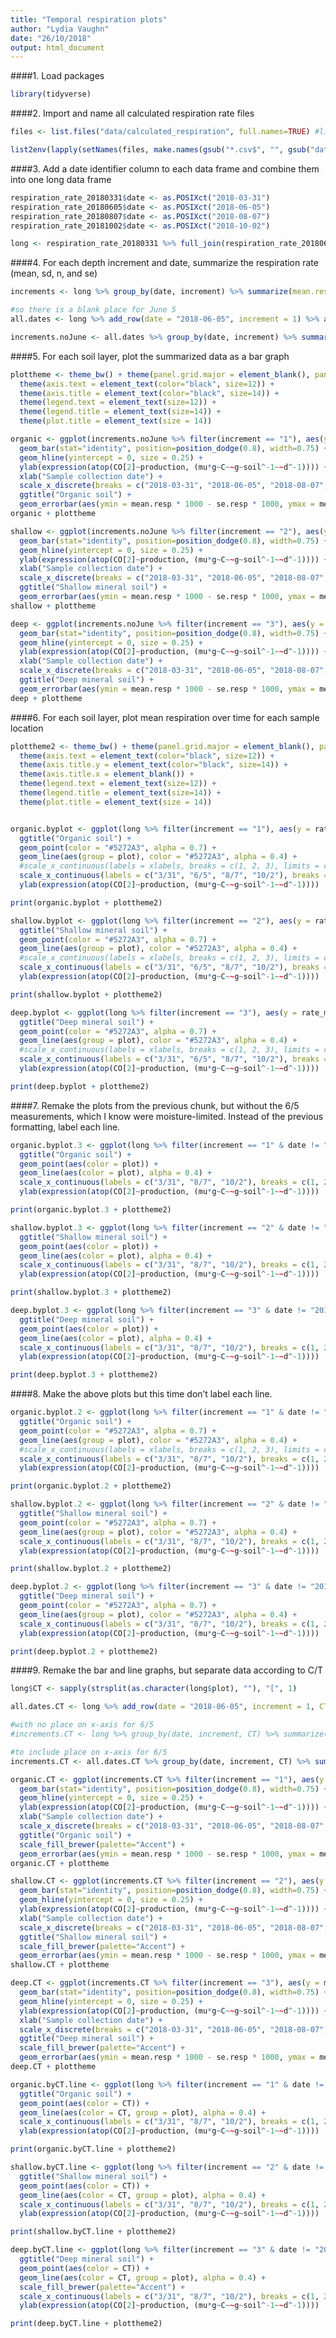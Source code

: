 ```yaml
---
title: "Temporal respiration plots"
author: "Lydia Vaughn"
date: "26/10/2018"
output: html_document
---
```


####1. Load packages
```r
library(tidyverse)
```

####2. Import and name all calculated respiration rate files 
```r
files <- list.files("data/calculated_respiration", full.names=TRUE) #list files in folder

list2env(lapply(setNames(files, make.names(gsub("*.csv$", "", gsub("data.calculated_respiration.", "", x = files)))), read.csv), envir = .GlobalEnv) #convert list of files to separate, named data frames
```

####3. Add a date identifier column to each data frame and combine them into one long data frame
```r
respiration_rate_20180331$date <- as.POSIXct("2018-03-31")
respiration_rate_20180605$date <- as.POSIXct("2018-06-05")
respiration_rate_20180807$date <- as.POSIXct("2018-08-07")
respiration_rate_20181002$date <- as.POSIXct("2018-10-02")

long <- respiration_rate_20180331 %>% full_join(respiration_rate_20180605) %>% full_join(respiration_rate_20180807) %>% full_join(respiration_rate_20181002)
```

####4. For each depth increment and date, summarize the respiration rate (mean, sd, n, and se)
```r
increments <- long %>% group_by(date, increment) %>% summarize(mean.resp = mean(rate_mgC_d_g)) %>% full_join(long %>% group_by(date, increment) %>% summarize(sd.resp = sd(rate_mgC_d_g))) %>% full_join(long %>% group_by(date, increment) %>% summarize(n.resp = length(rate_mgC_d_g))) %>% mutate(se.resp = sd.resp / n.resp^0.5)

#so there is a blank place for June 5
all.dates <- long %>% add_row(date = "2018-06-05", increment = 1) %>% add_row(date = "2018-06-05", increment = 2) %>% add_row(date = "2018-06-05", increment = 3) 

increments.noJune <- all.dates %>% group_by(date, increment) %>% summarize(mean.resp = mean(rate_mgC_d_g)) %>% full_join(long %>% group_by(date, increment) %>% summarize(sd.resp = sd(rate_mgC_d_g))) %>% full_join(long %>% group_by(date, increment) %>% summarize(n.resp = length(rate_mgC_d_g))) %>% mutate(se.resp = sd.resp / n.resp^0.5)

```

####5. For each soil layer, plot the summarized data as a bar graph
```r
plottheme <- theme_bw() + theme(panel.grid.major = element_blank(), panel.grid.minor = element_blank(), panel.background = element_blank()) +
  theme(axis.text = element_text(color="black", size=12)) +
  theme(axis.title = element_text(color="black", size=14)) +
  theme(legend.text = element_text(size=12)) +
  theme(legend.title = element_text(size=14)) +
  theme(plot.title = element_text(size = 14))

organic <- ggplot(increments.noJune %>% filter(increment == "1"), aes(y = mean.resp * 1000, x = as.factor(date))) +
  geom_bar(stat="identity", position=position_dodge(0.8), width=0.75) +
  geom_hline(yintercept = 0, size = 0.25) +
  ylab(expression(atop(CO[2]~production, (mu*g~C~~g~soil^-1~~d^-1)))) +
  xlab("Sample collection date") +
  scale_x_discrete(breaks = c("2018-03-31", "2018-06-05", "2018-08-07", "2018-10-02"), labels = c("3/31", "6/5", "8/7", "10/2")) +
  ggtitle("Organic soil") +
  geom_errorbar(aes(ymin = mean.resp * 1000 - se.resp * 1000, ymax = mean.resp * 1000 + se.resp * 1000), position = position_dodge(0.8), width = 0.2, size = 0.4) 
organic + plottheme

shallow <- ggplot(increments.noJune %>% filter(increment == "2"), aes(y = mean.resp * 1000, x = as.factor(date))) +
  geom_bar(stat="identity", position=position_dodge(0.8), width=0.75) +
  geom_hline(yintercept = 0, size = 0.25) +
  ylab(expression(atop(CO[2]~production, (mu*g~C~~g~soil^-1~~d^-1)))) +
  xlab("Sample collection date") +
  scale_x_discrete(breaks = c("2018-03-31", "2018-06-05", "2018-08-07", "2018-10-02"), labels = c("3/31", "6/5", "8/7", "10/2")) +
  ggtitle("Shallow mineral soil") +
  geom_errorbar(aes(ymin = mean.resp * 1000 - se.resp * 1000, ymax = mean.resp * 1000 + se.resp * 1000), position = position_dodge(0.8), width = 0.2, size = 0.4) 
shallow + plottheme

deep <- ggplot(increments.noJune %>% filter(increment == "3"), aes(y = mean.resp * 1000, x = as.factor(date))) +
  geom_bar(stat="identity", position=position_dodge(0.8), width=0.75) +
  geom_hline(yintercept = 0, size = 0.25) +
  ylab(expression(atop(CO[2]~production, (mu*g~C~~g~soil^-1~~d^-1)))) +
  xlab("Sample collection date") +
  scale_x_discrete(breaks = c("2018-03-31", "2018-06-05", "2018-08-07", "2018-10-02"), labels = c("3/31", "6/5", "8/7", "10/2")) +
  ggtitle("Deep mineral soil") +
  geom_errorbar(aes(ymin = mean.resp * 1000 - se.resp * 1000, ymax = mean.resp * 1000 + se.resp * 1000), position = position_dodge(0.8), width = 0.2, size = 0.4) 
deep + plottheme
```

####6. For each soil layer, plot mean respiration over time for each sample location
```r
plottheme2 <- theme_bw() + theme(panel.grid.major = element_blank(), panel.grid.minor = element_blank(), panel.background = element_blank()) +
  theme(axis.text = element_text(color="black", size=12)) +
  theme(axis.title.y = element_text(color="black", size=14)) +
  theme(axis.title.x = element_blank()) +
  theme(legend.text = element_text(size=12)) +
  theme(legend.title = element_text(size=14)) +
  theme(plot.title = element_text(size = 14))


organic.byplot <- ggplot(long %>% filter(increment == "1"), aes(y = rate_mgC_d_g * 1000, x = as.numeric(as.factor(date)), group = plot)) +
  ggtitle("Organic soil") +
  geom_point(color = "#5272A3", alpha = 0.7) +
  geom_line(aes(group = plot), color = "#5272A3", alpha = 0.4) +
  #scale_x_continuous(labels = xlabels, breaks = c(1, 2, 3), limits = c(1, 3)) +
  scale_x_continuous(labels = c("3/31", "6/5", "8/7", "10/2"), breaks = c(1, 2, 3, 4), limits = c(1, 4))+
  ylab(expression(atop(CO[2]~production, (mu*g~C~~g~soil^-1~~d^-1)))) 

print(organic.byplot + plottheme2)

shallow.byplot <- ggplot(long %>% filter(increment == "2"), aes(y = rate_mgC_d_g * 1000, x = as.numeric(as.factor(date)), group = plot)) +
  ggtitle("Shallow mineral soil") +
  geom_point(color = "#5272A3", alpha = 0.7) +
  geom_line(aes(group = plot), color = "#5272A3", alpha = 0.4) +
  #scale_x_continuous(labels = xlabels, breaks = c(1, 2, 3), limits = c(1, 3)) +
  scale_x_continuous(labels = c("3/31", "6/5", "8/7", "10/2"), breaks = c(1, 2, 3, 4), limits = c(1, 4)) +
  ylab(expression(atop(CO[2]~production, (mu*g~C~~g~soil^-1~~d^-1)))) 

print(shallow.byplot + plottheme2)

deep.byplot <- ggplot(long %>% filter(increment == "3"), aes(y = rate_mgC_d_g * 1000, x = as.numeric(as.factor(date)), group = plot)) +
  ggtitle("Deep mineral soil") +
  geom_point(color = "#5272A3", alpha = 0.7) +
  geom_line(aes(group = plot), color = "#5272A3", alpha = 0.4) +
  #scale_x_continuous(labels = xlabels, breaks = c(1, 2, 3), limits = c(1, 3)) +
  scale_x_continuous(labels = c("3/31", "6/5", "8/7", "10/2"), breaks = c(1, 2, 3, 4), limits = c(1, 4)) +
  ylab(expression(atop(CO[2]~production, (mu*g~C~~g~soil^-1~~d^-1)))) 

print(deep.byplot + plottheme2)
```

####7. Remake the plots from the previous chunk, but without the 6/5 measurements, which I know were moisture-limited.  Instead of the previous formatting, label each line.
```r
organic.byplot.3 <- ggplot(long %>% filter(increment == "1" & date != "2018-06-05"), aes(y = rate_mgC_d_g * 1000, x = as.numeric(as.factor(date)))) +
  ggtitle("Organic soil") +
  geom_point(aes(color = plot)) +
  geom_line(aes(color = plot), alpha = 0.4) +
  scale_x_continuous(labels = c("3/31", "8/7", "10/2"), breaks = c(1, 2, 3), limits = c(1, 3))+
  ylab(expression(atop(CO[2]~production, (mu*g~C~~g~soil^-1~~d^-1)))) 

print(organic.byplot.3 + plottheme2)

shallow.byplot.3 <- ggplot(long %>% filter(increment == "2" & date != "2018-06-05"), aes(y = rate_mgC_d_g * 1000, x = as.numeric(as.factor(date)))) +
  ggtitle("Shallow mineral soil") +
  geom_point(aes(color = plot)) +
  geom_line(aes(color = plot), alpha = 0.4) +
  scale_x_continuous(labels = c("3/31", "8/7", "10/2"), breaks = c(1, 2, 3), limits = c(1, 3))+
  ylab(expression(atop(CO[2]~production, (mu*g~C~~g~soil^-1~~d^-1)))) 

print(shallow.byplot.3 + plottheme2)

deep.byplot.3 <- ggplot(long %>% filter(increment == "3" & date != "2018-06-05"), aes(y = rate_mgC_d_g * 1000, x = as.numeric(as.factor(date)))) +
  ggtitle("Deep mineral soil") +
  geom_point(aes(color = plot)) +
  geom_line(aes(color = plot), alpha = 0.4) +
  scale_x_continuous(labels = c("3/31", "8/7", "10/2"), breaks = c(1, 2, 3), limits = c(1, 3))+
  ylab(expression(atop(CO[2]~production, (mu*g~C~~g~soil^-1~~d^-1)))) 

print(deep.byplot.3 + plottheme2)
```

####8. Make the above plots but this time don't label each line.
```r
organic.byplot.2 <- ggplot(long %>% filter(increment == "1" & date != "2018-06-05"), aes(y = rate_mgC_d_g * 1000, x = as.numeric(as.factor(date)), group = plot)) +
  ggtitle("Organic soil") +
  geom_point(color = "#5272A3", alpha = 0.7) +
  geom_line(aes(group = plot), color = "#5272A3", alpha = 0.4) +
  #scale_x_continuous(labels = xlabels, breaks = c(1, 2, 3), limits = c(1, 3)) +
  scale_x_continuous(labels = c("3/31", "8/7", "10/2"), breaks = c(1, 2, 3), limits = c(1, 3))+
  ylab(expression(atop(CO[2]~production, (mu*g~C~~g~soil^-1~~d^-1)))) 

print(organic.byplot.2 + plottheme2)

shallow.byplot.2 <- ggplot(long %>% filter(increment == "2" & date != "2018-06-05"), aes(y = rate_mgC_d_g * 1000, x = as.numeric(as.factor(date)), group = plot)) +
  ggtitle("Shallow mineral soil") +
  geom_point(color = "#5272A3", alpha = 0.7) +
  geom_line(aes(group = plot), color = "#5272A3", alpha = 0.4) +
  scale_x_continuous(labels = c("3/31", "8/7", "10/2"), breaks = c(1, 2, 3), limits = c(1, 3))+
  ylab(expression(atop(CO[2]~production, (mu*g~C~~g~soil^-1~~d^-1)))) 

print(shallow.byplot.2 + plottheme2)

deep.byplot.2 <- ggplot(long %>% filter(increment == "3" & date != "2018-06-05"), aes(y = rate_mgC_d_g * 1000, x = as.numeric(as.factor(date)), group = plot)) +
  ggtitle("Deep mineral soil") +
  geom_point(color = "#5272A3", alpha = 0.7) +
  geom_line(aes(group = plot), color = "#5272A3", alpha = 0.4) +
  scale_x_continuous(labels = c("3/31", "8/7", "10/2"), breaks = c(1, 2, 3), limits = c(1, 3))+
  ylab(expression(atop(CO[2]~production, (mu*g~C~~g~soil^-1~~d^-1)))) 

print(deep.byplot.2 + plottheme2)
```

####9. Remake the bar and line graphs, but separate data according to C/T
```r
long$CT <- sapply(strsplit(as.character(long$plot), ""), "[", 1)

all.dates.CT <- long %>% add_row(date = "2018-06-05", increment = 1, CT = "C") %>% add_row(date = "2018-06-05", increment = 1, CT = "T") %>% add_row(date = "2018-06-05", increment = 2, CT = "C") %>% add_row(date = "2018-06-05", increment = 2, CT = "T") %>% add_row(date = "2018-06-05", increment = 3, CT = "C") %>% add_row(date = "2018-06-05", increment = 3, CT = "T")

#with no place on x-axis for 6/5
#increments.CT <- long %>% group_by(date, increment, CT) %>% summarize(mean.resp = mean(rate_mgC_d_g)) %>% full_join(long %>% group_by(date, increment) %>% summarize(sd.resp = sd(rate_mgC_d_g))) %>% full_join(long %>% group_by(date, increment) %>% summarize(n.resp = length(rate_mgC_d_g))) %>% mutate(se.resp = sd.resp / n.resp^0.5)

#to include place on x-axis for 6/5
increments.CT <- all.dates.CT %>% group_by(date, increment, CT) %>% summarize(mean.resp = mean(rate_mgC_d_g)) %>% full_join(long %>% group_by(date, increment) %>% summarize(sd.resp = sd(rate_mgC_d_g))) %>% full_join(long %>% group_by(date, increment) %>% summarize(n.resp = length(rate_mgC_d_g))) %>% mutate(se.resp = sd.resp / n.resp^0.5)

organic.CT <- ggplot(increments.CT %>% filter(increment == "1"), aes(y = mean.resp * 1000, x = as.factor(date), fill = CT)) +
  geom_bar(stat="identity", position=position_dodge(0.8), width=0.75) +
  geom_hline(yintercept = 0, size = 0.25) +
  ylab(expression(atop(CO[2]~production, (mu*g~C~~g~soil^-1~~d^-1)))) +
  xlab("Sample collection date") +
  scale_x_discrete(breaks = c("2018-03-31", "2018-06-05", "2018-08-07", "2018-10-02"), labels = c("3/31", "6/5", "8/7", "10/2")) +
  ggtitle("Organic soil") +
  scale_fill_brewer(palette="Accent") +
  geom_errorbar(aes(ymin = mean.resp * 1000 - se.resp * 1000, ymax = mean.resp * 1000 + se.resp * 1000), position = position_dodge(0.8), width = 0.2, size = 0.4) 
organic.CT + plottheme

shallow.CT <- ggplot(increments.CT %>% filter(increment == "2"), aes(y = mean.resp * 1000, x = as.factor(date), fill = CT)) +
  geom_bar(stat="identity", position=position_dodge(0.8), width=0.75) +
  geom_hline(yintercept = 0, size = 0.25) +
  ylab(expression(atop(CO[2]~production, (mu*g~C~~g~soil^-1~~d^-1)))) +
  xlab("Sample collection date") +
  scale_x_discrete(breaks = c("2018-03-31", "2018-06-05", "2018-08-07", "2018-10-02"), labels = c("3/31", "6/5", "8/7", "10/2")) +
  ggtitle("Shallow mineral soil") +
  scale_fill_brewer(palette="Accent") +
  geom_errorbar(aes(ymin = mean.resp * 1000 - se.resp * 1000, ymax = mean.resp * 1000 + se.resp * 1000), position = position_dodge(0.8), width = 0.2, size = 0.4) 
shallow.CT + plottheme

deep.CT <- ggplot(increments.CT %>% filter(increment == "3"), aes(y = mean.resp * 1000, x = as.factor(date), fill = CT)) +
  geom_bar(stat="identity", position=position_dodge(0.8), width=0.75) +
  geom_hline(yintercept = 0, size = 0.25) +
  ylab(expression(atop(CO[2]~production, (mu*g~C~~g~soil^-1~~d^-1)))) +
  xlab("Sample collection date") +
  scale_x_discrete(breaks = c("2018-03-31", "2018-06-05", "2018-08-07", "2018-10-02"), labels = c("3/31", "6/5", "8/7", "10/2")) +
  ggtitle("Deep mineral soil") +
  scale_fill_brewer(palette="Accent") +
  geom_errorbar(aes(ymin = mean.resp * 1000 - se.resp * 1000, ymax = mean.resp * 1000 + se.resp * 1000), position = position_dodge(0.8), width = 0.2, size = 0.4) 
deep.CT + plottheme

organic.byCT.line <- ggplot(long %>% filter(increment == "1" & date != "2018-06-05"), aes(y = rate_mgC_d_g * 1000, x = as.numeric(as.factor(date)))) +
  ggtitle("Organic soil") +
  geom_point(aes(color = CT)) +
  geom_line(aes(color = CT, group = plot), alpha = 0.4) +
  scale_x_continuous(labels = c("3/31", "8/7", "10/2"), breaks = c(1, 2, 3), limits = c(1, 3))+
  ylab(expression(atop(CO[2]~production, (mu*g~C~~g~soil^-1~~d^-1)))) 

print(organic.byCT.line + plottheme2)

shallow.byCT.line <- ggplot(long %>% filter(increment == "2" & date != "2018-06-05"), aes(y = rate_mgC_d_g * 1000, x = as.numeric(as.factor(date)))) +
  ggtitle("Shallow mineral soil") +
  geom_point(aes(color = CT)) +
  geom_line(aes(color = CT, group = plot), alpha = 0.4) +
  scale_x_continuous(labels = c("3/31", "8/7", "10/2"), breaks = c(1, 2, 3), limits = c(1, 3))+
  ylab(expression(atop(CO[2]~production, (mu*g~C~~g~soil^-1~~d^-1)))) 

print(shallow.byCT.line + plottheme2)

deep.byCT.line <- ggplot(long %>% filter(increment == "3" & date != "2018-06-05"), aes(y = rate_mgC_d_g * 1000, x = as.numeric(as.factor(date)))) +
  ggtitle("Deep mineral soil") +
  geom_point(aes(color = CT)) +
  geom_line(aes(color = CT, group = plot), alpha = 0.4) +
  scale_fill_brewer(palette="Accent") +
  scale_x_continuous(labels = c("3/31", "8/7", "10/2"), breaks = c(1, 2, 3), limits = c(1, 3))+
  ylab(expression(atop(CO[2]~production, (mu*g~C~~g~soil^-1~~d^-1)))) 

print(deep.byCT.line + plottheme2)
```